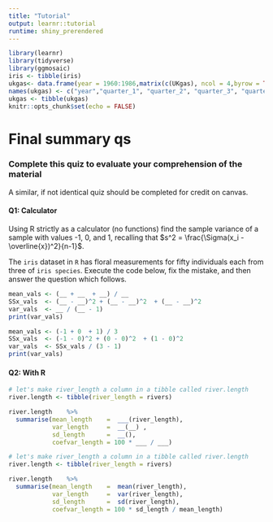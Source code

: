 ```yaml
---
title: "Tutorial"
output: learnr::tutorial
runtime: shiny_prerendered
---
```


```r
library(learnr)
library(tidyverse)
library(ggmosaic)
iris <- tibble(iris)
ukgas<- data.frame(year = 1960:1986,matrix(c(UKgas), ncol = 4,byrow = TRUE))
names(ukgas) <- c("year","quarter_1", "quarter_2", "quarter_3", "quarter_4")
ukgas <- tibble(ukgas)
knitr::opts_chunk$set(echo = FALSE)
```

# Final summary qs


###  Complete this quiz to evaluate your comprehension of the material
A similar, if not identical quiz should be completed for credit on canvas.

#### Q1: Calculator   


Using R strictly as a calculator (no functions) find the sample variance of a sample with values -1, 0, and 1, recalling that  $s^2   = \frac{\Sigma(x_i - \overline{x})^2}{n-1}$.

The `iris` dataset in `R` has floral measurements for fifty individuals each from three of `iris species`. Execute the code below, fix the mistake, and then answer the question which follows.

```r
mean_vals <- (__ + __  + __) / __
SSx_vals  <- (__ - __)^2 + (__ - __)^2  + (__ - __)^2 
var_vals  <- __ / (__ - 1) 
print(var_vals)
```


```r
mean_vals <- (-1 + 0  + 1) / 3
SSx_vals  <- (-1 - 0)^2 + (0 - 0)^2  + (1 - 0)^2 
var_vals  <- SSx_vals / (3 - 1) 
print(var_vals)
```

#### Q2:  With R



```r
# let's make river_length a column in a tibble called river.length
river.length <- tibble(river_length = rivers) 

river.length    %>%
  summarise(mean_length    =  ___(river_length),
            var_length     =  __(__) ,  
            sd_length      =  __(), 
            coefvar_length = 100 * ___ / ___)
```

```r
# let's make river_length a column in a tibble called river.length
river.length <- tibble(river_length = rivers) 

river.length    %>%
  summarise(mean_length    =  mean(river_length),
            var_length     =  var(river_length),  
            sd_length      =  sd(river_length), 
            coefvar_length = 100 * sd_length / mean_length)
```
